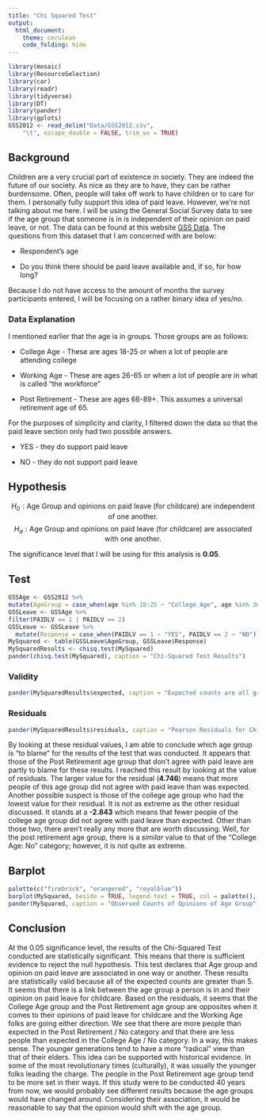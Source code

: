 ```yaml
---
title: "Chi Squared Test"
output: 
  html_document:
    theme: cerulean
    code_folding: hide
---
```



<!-- Directions

Come up with a chi squared test analysis of your own creation. 

* Write the Background and clearly state your question. Then collect data and perform the linear regression analysis in order to answer your question. Use the proper order of first, ask the question, then second, figure out the answer.

* You can use data from 
    - An R data set
    - the internet (like weather data, Facebook data, or sports data) 
    - your own experiment 
    - your own observational study
* However,     
    - Do not violate the "Human Subjects Rules" of the university: http://www.byui.edu/executive-strategy-and-planning/institutional-research/research-and-assessments/research-and-surveys

* You need a sample size large enough to meet the requirements of the chi squared test. Unfortunately, the sample size is completely dependent on the situation you select. A good rule of thumb is 10 observations per "combination-group" in your data.

-->

```r
library(mosaic)
library(ResourceSelection) 
library(car)
library(readr)
library(tidyverse)
library(DT)
library(pander)
library(gplots)
GSS2012 <- read_delim("Data/GSS2012.csv", 
    "\t", escape_double = FALSE, trim_ws = TRUE)
```

## Background

Children are a very crucial part of existence in society. They are indeed the future of our society. As nice as they are to have, they can be rather burdensome. Often, people will take off work to have children or to care for them. I personally fully support this idea of paid leave. However, we're not talking about me here. I will be using the General Social Survey data to see if the age group that someone is in is independent of their opinion on paid leave, or not. The data can be found at this website [GSS Data](https://sda.berkeley.edu/sdaweb/analysis/?dataset=gss12). The questions from this dataset that I am concerned with are below:

* Respondent's age

* Do you think there should be paid leave available and, if so, for how long?

Because I do not have access to the amount of months the survey participants entered, I will be focusing on a rather binary idea of yes/no.

### Data Explanation

I mentioned earlier that the age is in groups. Those groups are as follows:

* College Age - These are ages 18-25 or when a lot of people are attending college

* Working Age - These are ages 26-65 or when a lot of people are in what is called "the workforce"

* Post Retirement - These are ages 66-89+. This assumes a universal retirement age of 65.

For the purposes of simplicity and clarity, I filtered down the data so that the paid leave section only had two possible answers.

* YES - they do support paid leave

* NO - they do not support paid leave

## Hypothesis 

$$
H_0: \text{Age Group and opinions on paid leave (for childcare) are independent of one another.}
$$
$$
H_a: \text{Age Group and opinions on paid leave (for childcare) are associated with one another.}
$$


The significance level that I will be using for this analysis is **0.05**.

## Test

```r
GSSAge <- GSS2012 %>%
mutate(AgeGroup = case_when(age %in% 18:25 ~ "College Age", age %in% 26:65 ~ "Working Age", age %in% 66:89 ~ "Post Retirement"))
GSSLeave <- GSSAge %>%
filter(PAIDLV == 1 | PAIDLV == 2)
GSSLeave <- GSSLeave %>% 
  mutate(Response = case_when(PAIDLV == 1 ~ "YES", PAIDLV == 2 ~ "NO"))
MySquared <- table(GSSLeave$AgeGroup, GSSLeave$Response)
MySquaredResults <- chisq.test(MySquared)
pander(chisq.test(MySquared), caption = "Chi-Squared Test Results")
```

### Validity

```r
pander(MySquaredResults$expected, caption = "Expected counts are all greater than 5")
```


### Residuals

```r
pander(MySquaredResults$residuals, caption = "Pearson Residuals for Chi-Squared Test")
```

By looking at these residual values, I am able to conclude which age group is "to blame" for the results of the test that was conducted. It appears that those of the Post Retirement age group that don't agree with paid leave are partly to blame for these results. I reached this result by looking at the value of residuals. The larger value for the residual (**4.746**) means that more people of this age group did not agree with paid leave than was expected. Another possible suspect is those of the college age group who had the lowest value for their residual. It is not as extreme as the other residual discussed. It stands at a **-2.843** which means that fewer people of the college age group did not agree with paid leave than expected. Other than those two, there aren't really any more that are worth discussing. Well, for the post retirement age group, there is a *similar* value to that of the "College Age: No" category; however, it is not quite as extreme. 

## Barplot

```r

palette(c("firebrick", "orangered", "royalblue"))
barplot(MySquared, beside = TRUE, legend.text = TRUE, col = palette(), xlab = "Opinion on Paid Leave", ylab = "Number of Respondants", main = "Opinions on Paid Leave for Varying Age Groups", args.legend = list(x = "topleft"))
pander(MySquared, caption = "Observed Counts of Opinions of Age Group")
```



## Conclusion

At the 0.05 significance level, the results of the Chi-Squared Test conducted are statistically significant. This means that there is sufficient evidence to reject the null hypothesis. This test declares that Age group and opinion on paid leave are associated in one way or another. These results are statistically valid because all of the expected counts are greater than 5. It seems that there is a link between the age group a person is in and their opinion on paid leave for childcare. Based on the residuals, it seems that the College Age group and the Post Retirement age group are opposites when it comes to their opinions of paid leave for childcare and the Working Age folks are going either direction. We see that there are more people than expected in the Post Retirement / No category and that there are less people than expected in the College Age / No category. In a way, this makes sense. The younger generations tend to have a more "radical" view than that of their elders. This idea can be supported with historical evidence. In some of the most revolutionary times (culturally), it was usually the younger folks leading the charge. The people in the Post Retirement age group tend to be more set in their ways. If this study were to be conducted 40 years from now, we would probably see different results because the age groups would have changed around. Considering their association, it would be reasonable to say that the opinion would shift with the age group. 



